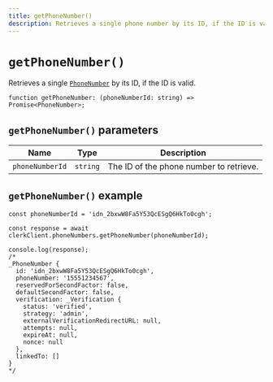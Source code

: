 ```yaml
---
title: getPhoneNumber()
description: Retrieves a single phone number by its ID, if the ID is valid.
---
```


# `getPhoneNumber()`

Retrieves a single [`PhoneNumber`](/docs/references/javascript/phone-number/phone-number) by its ID, if the ID is valid. 

```tsx
function getPhoneNumber: (phoneNumberId: string) => Promise<PhoneNumber>;
```

## `getPhoneNumber()` parameters

| Name | Type | Description |
| --- | --- | --- |
| `phoneNumberId` | `string` | The ID of the phone number to retrieve. |

## `getPhoneNumber()` example

```tsx
const phoneNumberId = 'idn_2bxwW8Fa5Y53QcESgQ6HkTo0cgh';

const response = await clerkClient.phoneNumbers.getPhoneNumber(phoneNumberId);

console.log(response);
/*
_PhoneNumber {
  id: 'idn_2bxwW8Fa5Y53QcESgQ6HkTo0cgh',
  phoneNumber: '15551234567',
  reservedForSecondFactor: false,
  defaultSecondFactor: false,
  verification: _Verification {
    status: 'verified',
    strategy: 'admin',
    externalVerificationRedirectURL: null,
    attempts: null,
    expireAt: null,
    nonce: null
  },
  linkedTo: []
}
*/
```